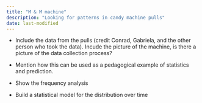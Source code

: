 ```yaml
---
title: "M & M machine"
description: "Looking for patterns in candy machine pulls"
date: last-modified
---
```


- Include the data from the pulls (credit Conrad, Gabriela, and the other person who took the data). Incude the picture of the machine, is there a picture of the data collection process?

- Mention how this can be used as a pedagogical example of statistics and prediction. 

- Show the frequency analysis

- Build a statistical model for the distribution over time

